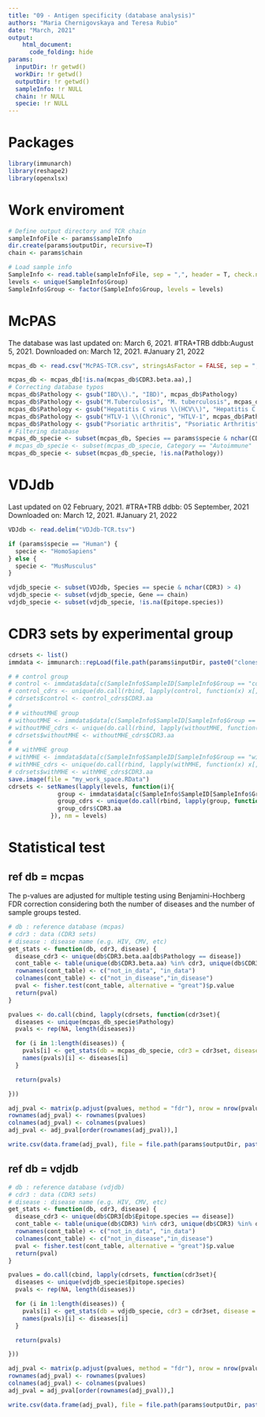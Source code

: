 ```yaml
---
title: "09 - Antigen specificity (database analysis)"
authors: "Maria Chernigovskaya and Teresa Rubio"
date: "March, 2021"
output:
    html_document:
      code_folding: hide
params:
  inputDir: !r getwd()
  workDir: !r getwd()
  outputDir: !r getwd()
  sampleInfo: !r NULL
  chain: !r NULL
  specie: !r NULL
---
```


# Packages
```r
library(immunarch)
library(reshape2)
library(openxlsx)
```

# Work enviroment
```r
# Define output directory and TCR chain
sampleInfoFile <- params$sampleInfo
dir.create(params$outputDir, recursive=T)
chain <- params$chain

# Load sample info
SampleInfo <- read.table(sampleInfoFile, sep = ",", header = T, check.names = F)
levels <- unique(SampleInfo$Group)
SampleInfo$Group <- factor(SampleInfo$Group, levels = levels)
```

# McPAS
The database was last updated on: March 6, 2021. #TRA+TRB ddbb:August 5, 2021.
Downloaded on: March 12, 2021. #January 21, 2022
```r
mcpas_db <- read.csv("McPAS-TCR.csv", stringsAsFactor = FALSE, sep = ",")

mcpas_db <- mcpas_db[!is.na(mcpas_db$CDR3.beta.aa),]
# Correcting database typos
mcpas_db$Pathology <- gsub("IBD\\).", "IBD)", mcpas_db$Pathology)
mcpas_db$Pathology <- gsub("M.Tuberculosis", "M. tuberculosis", mcpas_db$Pathology)
mcpas_db$Pathology <- gsub("Hepatitis C virus \\(HCV\\)", "Hepatitis C virus", mcpas_db$Pathology)
mcpas_db$Pathology <- gsub("HTLV-1 \\(Chronic", "HTLV-1", mcpas_db$Pathology)
mcpas_db$Pathology <- gsub("Psoriatic arthritis", "Psoriatic Arthritis", mcpas_db$Pathology)
# Filtering database
mcpas_db_specie <- subset(mcpas_db, Species == params$specie & nchar(CDR3.beta.aa) > 4)
# mcpas_db_specie <- subset(mcpas_db_specie, Category == "Autoimmune" | Category == "Pathogens")
mcpas_db_specie <- subset(mcpas_db_specie, !is.na(Pathology))
```

# VDJdb
Last updated on 02 February, 2021. #TRA+TRB ddbb: 05 September, 2021
Downloaded on: March 12, 2021. #January 21, 2022
```r
VDJdb <- read.delim("VDJdb-TCR.tsv")

if (params$specie == "Human") {
  specie <- "HomoSapiens"
} else {
  specie <- "MusMusculus"
}

vdjdb_specie <- subset(VDJdb, Species == specie & nchar(CDR3) > 4)
vdjdb_specie <- subset(vdjdb_specie, Gene == chain)
vdjdb_specie <- subset(vdjdb_specie, !is.na(Epitope.species))
```

# CDR3 sets by experimental group
```r
cdrsets <- list()
immdata <- immunarch::repLoad(file.path(params$inputDir, paste0("clones_",chain,"_filtered")))

# # control group
# control <- immdata$data[c(SampleInfo$SampleID[SampleInfo$Group == "control"])]
# control_cdrs <- unique(do.call(rbind, lapply(control, function(x) x[,"CDR3.aa",drop=F])))
# cdrsets$control <- control_cdrs$CDR3.aa
# 
# # withoutMHE group
# withoutMHE <- immdata$data[c(SampleInfo$SampleID[SampleInfo$Group == "withoutMHE"])]
# withoutMHE_cdrs <- unique(do.call(rbind, lapply(withoutMHE, function(x) x[,"CDR3.aa",drop=F])))
# cdrsets$withoutMHE <- withoutMHE_cdrs$CDR3.aa
# 
# # withMHE group
# withMHE <- immdata$data[c(SampleInfo$SampleID[SampleInfo$Group == "withMHE"])]
# withMHE_cdrs <- unique(do.call(rbind, lapply(withMHE, function(x) x[,"CDR3.aa",drop=F])))
# cdrsets$withMHE <- withMHE_cdrs$CDR3.aa
save.image(file = "my_work_space.RData")
cdrsets <- setNames(lapply(levels, function(i){
              group <- immdata$data[c(SampleInfo$SampleID[SampleInfo$Group == i])]
              group_cdrs <- unique(do.call(rbind, lapply(group, function(x) x[,"CDR3.aa",drop=F])))
              group_cdrs$CDR3.aa
            }), nm = levels)
```


# Statistical test
## ref db = mcpas
The p-values are adjusted for multiple testing using Benjamini-Hochberg FDR correction considering both the number of diseases and the number of sample groups tested.
```r
# db : reference database (mcpas)
# cdr3 : data (CDR3 sets)
# disease : disease name (e.g. HIV, CMV, etc)
get_stats <- function(db, cdr3, disease) {
  disease_cdr3 <- unique(db$CDR3.beta.aa[db$Pathology == disease])
  cont_table <- table(unique(db$CDR3.beta.aa) %in% cdr3, unique(db$CDR3.beta.aa) %in% disease_cdr3)
  rownames(cont_table) <- c("not_in_data", "in_data")
  colnames(cont_table) <- c("not_in_disease","in_disease")
  pval <- fisher.test(cont_table, alternative = "great")$p.value
  return(pval)
}

pvalues <- do.call(cbind, lapply(cdrsets, function(cdr3set){
  diseases <- unique(mcpas_db_specie$Pathology)
  pvals <- rep(NA, length(diseases))

  for (i in 1:length(diseases)) {
    pvals[i] <- get_stats(db = mcpas_db_specie, cdr3 = cdr3set, disease = diseases[i])
    names(pvals)[i] <- diseases[i]
  }

  return(pvals)

}))

adj_pval <- matrix(p.adjust(pvalues, method = "fdr"), nrow = nrow(pvalues), ncol = length(levels))
rownames(adj_pval) <- rownames(pvalues)
colnames(adj_pval) <- colnames(pvalues)
adj_pval <- adj_pval[order(rownames(adj_pval)),]

write.csv(data.frame(adj_pval), file = file.path(params$outputDir, paste0("09_ddbb_mcpas_", chain, ".csv")), row.names = T)
```


## ref db = vdjdb
```r
# db : reference database (vdjdb)
# cdr3 : data (CDR3 sets)
# disease : disease name (e.g. HIV, CMV, etc)
get_stats <- function(db, cdr3, disease) {
  disease_cdr3 <- unique(db$CDR3[db$Epitope.species == disease])
  cont_table <- table(unique(db$CDR3) %in% cdr3, unique(db$CDR3) %in% disease_cdr3)
  rownames(cont_table) <- c("not_in_data", "in_data")
  colnames(cont_table) <- c("not_in_disease","in_disease")
  pval <- fisher.test(cont_table, alternative = "great")$p.value
  return(pval)
}

pvalues = do.call(cbind, lapply(cdrsets, function(cdr3set){
  diseases <- unique(vdjdb_specie$Epitope.species)
  pvals <- rep(NA, length(diseases))

  for (i in 1:length(diseases)) {
    pvals[i] <- get_stats(db = vdjdb_specie, cdr3 = cdr3set, disease = diseases[i])
    names(pvals)[i] <- diseases[i]
  }

  return(pvals)

}))

adj_pval <- matrix(p.adjust(pvalues, method = "fdr"), nrow = nrow(pvalues), ncol = length(levels))
rownames(adj_pval) <- rownames(pvalues)
colnames(adj_pval) <- colnames(pvalues)
adj_pval = adj_pval[order(rownames(adj_pval)),]

write.csv(data.frame(adj_pval), file = file.path(params$outputDir, paste0("09_ddbb_vdjdb_", chain, ".csv")), row.names = T)
```
